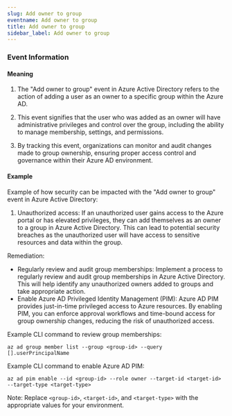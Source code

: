 ```yaml
--- 
slug: Add owner to group
eventname: Add owner to group
title: Add owner to group
sidebar_label: Add owner to group
---
```

                       
### Event Information

#### Meaning

1. The "Add owner to group" event in Azure Active Directory refers to the action of adding a user as an owner to a specific group within the Azure AD.

2. This event signifies that the user who was added as an owner will have administrative privileges and control over the group, including the ability to manage membership, settings, and permissions.

3. By tracking this event, organizations can monitor and audit changes made to group ownership, ensuring proper access control and governance within their Azure AD environment.

#### Example

Example of how security can be impacted with the "Add owner to group" event in Azure Active Directory:

1. Unauthorized access: If an unauthorized user gains access to the Azure portal or has elevated privileges, they can add themselves as an owner to a group in Azure Active Directory. This can lead to potential security breaches as the unauthorized user will have access to sensitive resources and data within the group.

Remediation:
- Regularly review and audit group memberships: Implement a process to regularly review and audit group memberships in Azure Active Directory. This will help identify any unauthorized owners added to groups and take appropriate action.
- Enable Azure AD Privileged Identity Management (PIM): Azure AD PIM provides just-in-time privileged access to Azure resources. By enabling PIM, you can enforce approval workflows and time-bound access for group ownership changes, reducing the risk of unauthorized access.

Example CLI command to review group memberships:
```
az ad group member list --group <group-id> --query [].userPrincipalName
```

Example CLI command to enable Azure AD PIM:
```
az ad pim enable --id <group-id> --role owner --target-id <target-id> --target-type <target-type>
```

Note: Replace `<group-id>`, `<target-id>`, and `<target-type>` with the appropriate values for your environment.


 